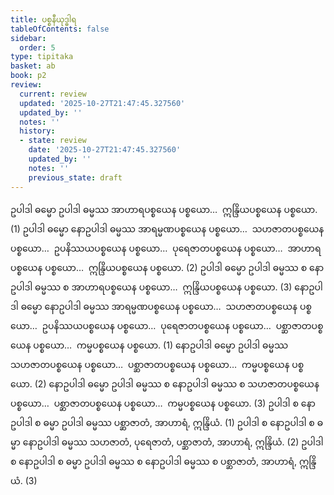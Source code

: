```yaml
---
title: ပစ္စနီယုဒ္ဓါရ
tableOfContents: false
sidebar:
  order: 5
type: tipitaka
basket: ab
book: p2
review:
  current: review
  updated: '2025-10-27T21:47:45.327560'
  updated_by: ''
  notes: ''
  history:
  - state: review
    date: '2025-10-27T21:47:45.327560'
    updated_by: ''
    notes: ''
    previous_state: draft
---
```



<ReviewStatus review={frontmatter.review} showDetails={true} />

<HypothesisAnnotation frontmatter={frontmatter} />

<DynamicBreadcrumb />

<Division number="411" book="p2" e="ch" v="38" p="535">

<Paragraph number="3361" book="p2">
ဥပါဒါ ဓမ္မော ဥပါဒါ ဓမ္မဿ အာဟာရပစ္စယေန ပစ္စယော…  ဣန္ဒြိယပစ္စယေန ပစ္စယော. (1)
</Paragraph>

<Paragraph number="3362" book="p2">
ဥပါဒါ ဓမ္မော နောဥပါဒါ ဓမ္မဿ အာရမ္မဏပစ္စယေန ပစ္စယော…  သဟဇာတပစ္စယေန ပစ္စယော…  ဥပနိဿယပစ္စယေန ပစ္စယော…  ပုရေဇာတပစ္စယေန ပစ္စယော…  အာဟာရပစ္စယေန ပစ္စယော…  ဣန္ဒြိယပစ္စယေန ပစ္စယော. (2)
</Paragraph>

<Paragraph number="3363" book="p2">
ဥပါဒါ ဓမ္မော ဥပါဒါ ဓမ္မဿ စ နောဥပါဒါ ဓမ္မဿ စ အာဟာရပစ္စယေန ပစ္စယော…  ဣန္ဒြိယပစ္စယေန ပစ္စယော. (3)
</Paragraph>

</Division>
<Division number="412" book="p2" e="ch" v="38" p="535">

<Paragraph number="3364" book="p2">
နောဥပါဒါ ဓမ္မော နောဥပါဒါ ဓမ္မဿ အာရမ္မဏပစ္စယေန ပစ္စယော…  သဟဇာတပစ္စယေန ပစ္စယော…  ဥပနိဿယပစ္စယေန ပစ္စယော…  ပုရေဇာတပစ္စယေန ပစ္စယော…  ပစ္ဆာဇာတပစ္စယေန ပစ္စယော…  ကမ္မပစ္စယေန ပစ္စယော. (1)
</Paragraph>

<Paragraph number="3365" book="p2">
နောဥပါဒါ ဓမ္မော ဥပါဒါ ဓမ္မဿ သဟဇာတပစ္စယေန ပစ္စယော…  ပစ္ဆာဇာတပစ္စယေန ပစ္စယော…  ကမ္မပစ္စယေန ပစ္စယော. (2)
</Paragraph>

<Paragraph number="3366" book="p2">
နောဥပါဒါ ဓမ္မော ဥပါဒါ ဓမ္မဿ စ နောဥပါဒါ ဓမ္မဿ စ သဟဇာတပစ္စယေန ပစ္စယော…  ပစ္ဆာဇာတပစ္စယေန ပစ္စယော…  ကမ္မပစ္စယေန ပစ္စယော. (3)
</Paragraph>

<Paragraph number="3367" book="p2">
ဥပါဒါ စ နောဥပါဒါ စ ဓမ္မာ ဥပါဒါ ဓမ္မဿ ပစ္ဆာဇာတံ, အာဟာရံ, ဣန္ဒြိယံ. (1)
</Paragraph>

<Paragraph number="3368" book="p2">
ဥပါဒါ စ နောဥပါဒါ စ ဓမ္မာ နောဥပါဒါ ဓမ္မဿ သဟဇာတံ, ပုရေဇာတံ, ပစ္ဆာဇာတံ, အာဟာရံ, ဣန္ဒြိယံ. (2)
</Paragraph>

<Paragraph number="3369" book="p2">
ဥပါဒါ စ နောဥပါဒါ စ ဓမ္မာ ဥပါဒါ ဓမ္မဿ စ နောဥပါဒါ ဓမ္မဿ စ ပစ္ဆာဇာတံ, အာဟာရံ, ဣန္ဒြိယံ. (3)
</Paragraph>
</Division>
